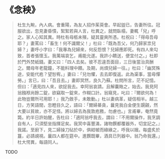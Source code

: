 # 《念秧》

> 杜生九畹，內人病。會重陽，為友人招作茱萸會。早起盥已，告妻所往。冠服欲出，忽見妻昏憒，絮絮若與人言，杜異之，就問臥榻，妻輒「兒」呼之。家人心知其異。時杜有母柩未殯，疑其靈爽所憑。杜祝曰：「得毋吾母耶？」妻罵曰：「畜生！何不識爾父！」杜曰：「既為吾父，何乃歸家祟兒婦？」妻呼小字曰：「我專為兒婦來，何反怨恨？兒婦應即死。有四人來勾致，首者張懷玉。我萬端哀乞，甫能允遂。我許小饋送，便宜付之。」杜即於門外焚紙錢。妻又曰：「四人去矣。彼不忍違吾面目，三日後當治具酬之。爾母年老龍鐘，不能料理中饋。及期，尚煩兒婦一往。」杜曰：「幽冥殊途，安能代庖？望恕宥。」妻曰：「兒勿懼，去去即復返。此為渠事，當毋憚勞。」言已，曰：「吾且去。」妻即冥然，良久乃蘇。杜問所言，茫不記憶。但曰：「適見四人來，欲捉我去。幸阿翁哀請。且解囊賂之，始去。我見阿翁鏹袱尚餘二錠，欲竊取一錠來，作糊口計。翁窺見，叱曰：『爾欲何為！此物豈爾所可用耶！』我乃斂手，未敢動。」杜以妻病革，疑信相半。越三日，方笑語間，忽瞪目久之，語曰：「爾婦綦貪，曩見我白金便生覬覦，然大要以貧故，亦不足怪。將以婦去為我敦庖務，勿慮也。」言甫畢，奄然竟斃。約半日許始醒，告杜曰：「適阿翁呼我去，謂曰：『不用爾操作，我烹調自有人，只須堅坐指揮足矣。我冥中喜豐滿，諸物饌都覆器外，切宜記之。』我諾。至廚下，見二婦操刀砧於中，俱紺帔而綠緣之，呼我以嫂。每盛炙於簋，必請覘視。曩四人都在筵中。進饌既畢，酒具已列器中。翁乃命我還。」杜大愕異，每語同人。

TODO
